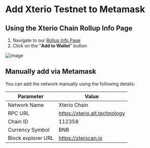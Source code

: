 # Add Xterio Testnet to Metamask

## Using the Xterio Chain Rollup Info Page

1. Navigate to our [Rollup Info Page](https://rollup-info.altlayer.io/garment-primary-minute/xterio)
2. Click on the "**Add to Wallet**" button

![image](./images/addwallet.png)

## Manually add via Metamask

You can add the network manually using the following details:

| Parameter | Value |
| --- | --- |
| Network Name | Xterio Chain |
| RPC URL | https://xterio.alt.technology |
| Chain ID | 112358 |
| Currency Symbol | BNB |
| Block explorer URL | https://xterscan.io |